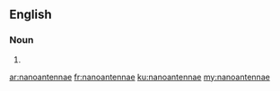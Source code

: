 ==English==

===Noun===
{{head|en|noun plural form}}

# {{plural of|nanoantenna|lang=en}}

[[ar:nanoantennae]]
[[fr:nanoantennae]]
[[ku:nanoantennae]]
[[my:nanoantennae]]